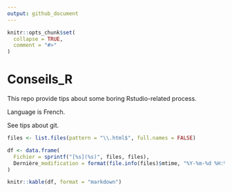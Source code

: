 ```yaml
---
output: github_document
---
```


```r
knitr::opts_chunk$set(
  collapse = TRUE,
  comment = "#>"
)
```

# Conseils_R

<!-- badges: start -->
<!-- badges: end -->

This repo provide tips about some boring Rstudio-related process.

Language is French.

See tips about git.

```r
files <- list.files(pattern = "\\.html$", full.names = FALSE)

df <- data.frame(
  Fichier = sprintf("[%s](%s)", files, files),
  Dernière_modification = format(file.info(files)$mtime, "%Y-%m-%d %H:%M")
)

knitr::kable(df, format = "markdown")


```

